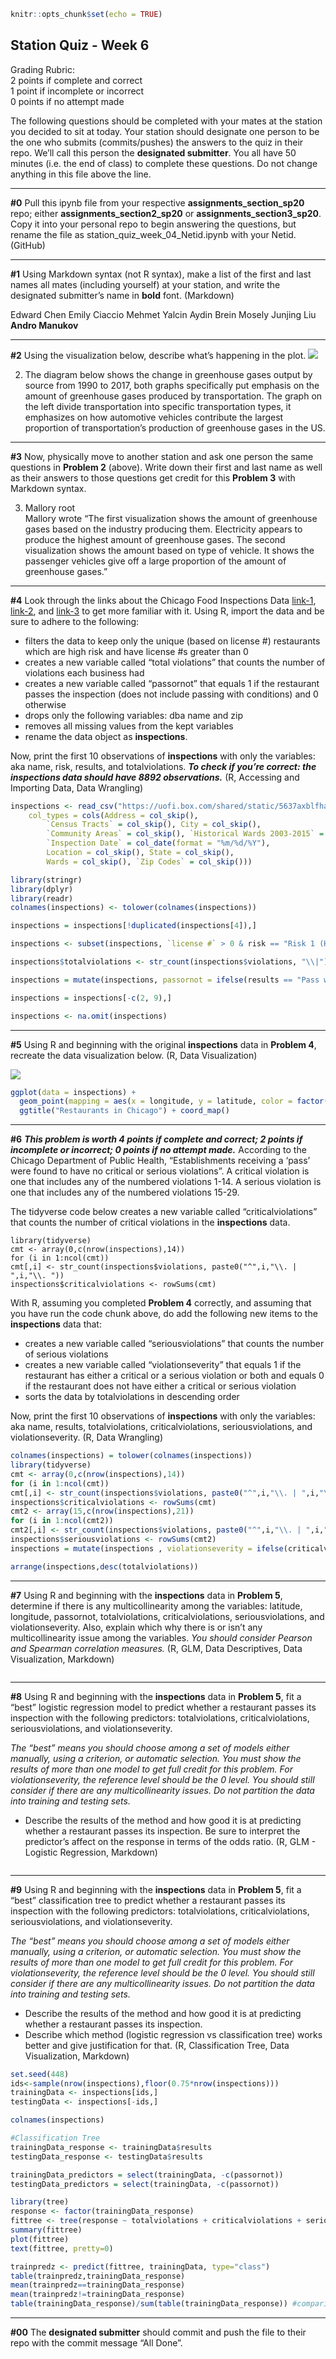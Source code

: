 ```r
knitr::opts_chunk$set(echo = TRUE)
```


## Station Quiz - Week 6

Grading Rubric:  
2 points if complete and correct  
1 point if incomplete or incorrect  
0 points if no attempt made  

The following questions should be completed with your mates at the station you decided to sit at today. Your station should designate one person to be the one who submits (commits/pushes) the answers to the quiz in their repo. We'll call this person the **designated submitter**. You all have 50 minutes (i.e. the end of class) to complete these questions. Do not change anything in this file above the line.

***

**#0** Pull this ipynb file from your respective **assignments_section_sp20** repo; either **assignments_section2_sp20** or **assignments_section3_sp20**. Copy it into your personal repo to begin answering the questions, but rename the file as station_quiz_week_04_Netid.ipynb with your Netid. (GitHub)

***

**#1** Using Markdown syntax (not R syntax), make a list of the first and last names all mates (including yourself) at your station, and write the designated submitter's name in **bold** font. (Markdown)  


Edward Chen
Emily Ciaccio
Mehmet Yalcin Aydin
Brein Mosely
Junjing Liu
**Andro Manukov**

***

**#2** Using the visualization below, describe what's happening in the plot.
![](https://uofi.box.com/shared/static/1db2sijf7kx7ajb99s4dkjboq7s21skp.png)




2. The diagram below shows the change in greenhouse gases output by source from 1990 to 2017, both graphs specifically put emphasis on the amount of greenhouse gases produced by transportation.  The graph on the left divide transportation into specific transportation types, it emphasizes on how automotive vehicles contribute the largest proportion of transportation’s production of greenhouse gases in the US.

***

**#3**  Now, physically move to another station and ask one person the same questions in **Problem 2** (above). Write down their first and last name as well as their answers to those questions get credit for this **Problem 3** with Markdown syntax.  

3. Mallory root  
Mallory wrote “The first visualization shows the amount of greenhouse gases based on the industry producing them. Electricity appears to produce the highest amount of greenhouse gases. The second visualization shows the amount based on type of vehicle. It shows the passenger vehicles give off a large proportion of the amount of greenhouse gases.”


***

**#4** Look through the links about the Chicago Food Inspections Data [link-1](https://data.cityofchicago.org/api/assets/BAD5301B-681A-4202-9D25-51B2CAE672FF), [link-2](https://www.chicago.gov/city/en/depts/cdph/provdrs/healthy_restaurants/svcs/food-protection-services.html), and [link-3](http://dev.cityofchicago.org/open%20data/data%20portal/2018/06/29/food-violations-changes.html) to get more familiar with it. Using R, import the data and be sure to adhere to the following:  

  - filters the data to keep only the unique (based on license #) restaurants which are high risk and have license #s greater than 0
  - creates a new variable called "total violations" that counts the number of violations each business had
  - creates a new variable called "passornot" that equals 1 if the restaurant passes the inspection (does not include passing with conditions) and 0 otherwise
  - drops only the following variables: dba name and zip
  - removes all missing values from the kept variables
  - rename the data object as **inspections**. 

Now, print the first 10 observations of **inspections** with only the variables: aka name, risk, results, and totalviolations. ***To check if you're correct: the inspections data should have 8892 observations.*** (R, Accessing and Importing Data, Data Wrangling)



```r
inspections <- read_csv("https://uofi.box.com/shared/static/5637axblfhajotail80yw7j2s4r27hxd.csv",
	col_types = cols(Address = col_skip(),
    	`Census Tracts` = col_skip(), City = col_skip(),
    	`Community Areas` = col_skip(), `Historical Wards 2003-2015` = col_skip(),
    	`Inspection Date` = col_date(format = "%m/%d/%Y"),
    	Location = col_skip(), State = col_skip(),
    	Wards = col_skip(), `Zip Codes` = col_skip()))
```

```r
library(stringr)
library(dplyr)
library(readr)
colnames(inspections) <- tolower(colnames(inspections))

inspections = inspections[!duplicated(inspections[4]),]

inspections <- subset(inspections, `license #` > 0 & risk == "Risk 1 (High)")

inspections$totalviolations <- str_count(inspections$violations, "\\|") +1

inspections = mutate(inspections, passornot = ifelse(results == "Pass w/Conditions" | results == "Pass", 1, 0))

inspections = inspections[-c(2, 9),]

inspections <- na.omit(inspections)

```



***

**#5** Using R and beginning with the original **inspections** data in **Problem 4**, recreate the data visualization below. (R, Data Visualization)

![](https://uofi.box.com/shared/static/bkqt36qf4qn4fu5mu2xpdmz5rhr1y81j.png)


```r
ggplot(data = inspections) +
  geom_point(mapping = aes(x = longitude, y = latitude, color = factor(passornot))) +
  ggtitle("Restaurants in Chicago") + coord_map()

```



***

**#6** ***This problem is worth 4 points if complete and correct; 2 points if incomplete or incorrect; 0 points if no attempt made.*** According to the Chicago Department of Public Health, "Establishments receiving a 'pass' were found to have no critical or serious violations". A critical violation is one that includes any of the numbered violations 1-14. A serious violation is one that includes any of the numbered violations 15-29. 

The tidyverse code below creates a new variable called "criticalviolations" that counts the number of critical violations in the **inspections** data.
```
library(tidyverse)
cmt <- array(0,c(nrow(inspections),14))
for (i in 1:ncol(cmt))
cmt[,i] <- str_count(inspections$violations, paste0("^",i,"\\. | ",i,"\\. ")) 
inspections$criticalviolations <- rowSums(cmt)
```

With R, assuming you completed **Problem 4** correctly, and assuming that you have run the code chunk above, do add the following new items to the **inspections** data that:  

  - creates a new variable called "seriousviolations" that counts the number of serious  violations  
  - creates a new variable called "violationseverity" that equals 1 if the restaurant has either a critical or a serious violation or both and equals 0 if the restaurant does not have either a critical or serious violation  
  - sorts the data by totalviolations in descending order  

Now, print the first 10 observations of **inspections** with only the variables: aka name, results, totalviolations, criticalviolations, seriousviolations, and violationseverity. (R, Data Wrangling)  


```r
colnames(inspections) = tolower(colnames(inspections))
library(tidyverse)
cmt <- array(0,c(nrow(inspections),14))
for (i in 1:ncol(cmt))
cmt[,i] <- str_count(inspections$violations, paste0("^",i,"\\. | ",i,"\\. ")) 
inspections$criticalviolations <- rowSums(cmt)
cmt2 <- array(15,c(nrow(inspections),21))
for (i in 1:ncol(cmt2))
cmt2[,i] <- str_count(inspections$violations, paste0("^",i,"\\. | ",i,"\\. ")) 
inspections$seriousviolations <- rowSums(cmt2)
inspections = mutate(inspections , violationseverity = ifelse(criticalviolations ==0 & seriousviolations==0, 0, 1))

arrange(inspections,desc(totalviolations))

```


***

**#7** Using R and beginning with the **inspections** data in **Problem 5**, determine if there is any multicollinearity among the variables: latitude, longitude, passornot, totalviolations, criticalviolations, seriousviolations, and violationseverity. Also, explain which why there is or isn't any multicollinearity issue among the variables. *You should consider Pearson and Spearman correlation measures.* (R, GLM, Data Descriptives, Data Visualization, Markdown)


```r

```

***

**#8** Using R and beginning with the **inspections** data in **Problem 5**, fit a "best" logistic regression model to predict whether a restaurant passes its inspection with the following predictors: totalviolations, criticalviolations, seriousviolations, and violationseverity.  

*The "best" means you should choose among a set of models either manually, using a criterion, or automatic selection. You must show the results of more than one model to get full credit for this problem. For violationseverity, the reference level should be the 0 level. You should still consider if there are any multicollinearity issues. Do not partition the data into training and testing sets.*

  - Describe the results of the method and how good it is at predicting whether a restaurant passes its inspection. Be sure to interpret the predictor's affect on the response in terms of the odds ratio. (R, GLM - Logistic Regression, Markdown)


```r

```

***

**#9** Using R and beginning with the **inspections** data in **Problem 5**, fit a "best" classification tree to predict whether a restaurant passes its inspection with the following predictors: totalviolations, criticalviolations, seriousviolations, and violationseverity.  

*The "best" means you should choose among a set of models either manually, using a criterion, or automatic selection. You must show the results of more than one model to get full credit for this problem. For violationseverity, the reference level should be the 0 level. You should still consider if there are any multicollinearity issues. Do not partition the data into training and testing sets.*

  - Describe the results of the method and how good it is at predicting whether a restaurant passes its inspection.     
  - Describe which method (logistic regression vs classification tree) works better and give justification for that. (R, Classification Tree, Data Visualization, Markdown)


```r
set.seed(448)
ids<-sample(nrow(inspections),floor(0.75*nrow(inspections)))
trainingData <- inspections[ids,]
testingData <- inspections[-ids,]

colnames(inspections)

#Classification Tree
trainingData_response <- trainingData$results
testingData_response <- testingData$results

trainingData_predictors = select(trainingData, -c(passornot))
testingData_predictors = select(trainingData, -c(passornot))

library(tree)
response <- factor(trainingData_response)
fittree <- tree(response ~ totalviolations + criticalviolations + seriousviolations + violationseverity , data = trainingData)
summary(fittree)
plot(fittree)
text(fittree, pretty=0)

trainpredz <- predict(fittree, trainingData, type="class")
table(trainpredz,trainingData_response) 
mean(trainpredz==trainingData_response)
mean(trainpredz!=trainingData_response) 
table(trainingData_response)/sum(table(trainingData_response)) #comparing to testing prior proportions

```

***

**#00** The **designated submitter** should commit and push the file to their repo with the commit message "All Done".
